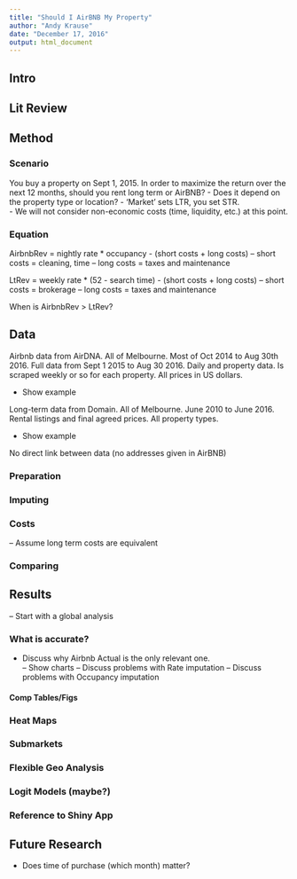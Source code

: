```yaml
---
title: "Should I AirBNB My Property"
author: "Andy Krause"
date: "December 17, 2016"
output: html_document
---
```


## Intro

## Lit Review

## Method

### Scenario

You buy a property on Sept 1, 2015. In order to maximize the return over the next 12 months, should you rent long term or AirBNB?
- Does it depend on the property type or location?
- 'Market' sets LTR, you set STR.  
- We will not consider non-economic costs (time, liquidity, etc.) at this point.

### Equation

AirbnbRev = nightly rate * occupancy - (short costs + long costs)
-- short costs = cleaning, time
-- long costs = taxes and maintenance

LtRev = weekly rate * (52 - search time) - (short costs + long costs)
-- short costs = brokerage
-- long costs = taxes and maintenance

When is AirbnbRev > LtRev?

## Data

Airbnb data from AirDNA.  All of Melbourne.  Most of Oct 2014 to Aug 30th 2016.  Full data from Sept 1 2015 to Aug 30 2016.  Daily and property data.  Is scraped weekly or so for each property.  All prices in US dollars.

- Show example

Long-term data from Domain.  All of Melbourne.  June 2010 to June 2016.  Rental listings and final agreed prices. All property types.

- Show example

No direct link between data (no addresses given in AirBNB)

### Preparation

### Imputing

### Costs

-- Assume long term costs are equivalent

### Comparing

## Results

-- Start with a global analysis

### What is accurate?

- Discuss why Airbnb Actual is the only relevant one.  
-- Show charts
-- Discuss problems with Rate imputation
-- Discuss problems with Occupancy imputation

#### Comp Tables/Figs

### Heat Maps

### Submarkets

### Flexible Geo Analysis

### Logit Models (maybe?)

### Reference to Shiny App

## Future Research

- Does time of purchase (which month) matter?
